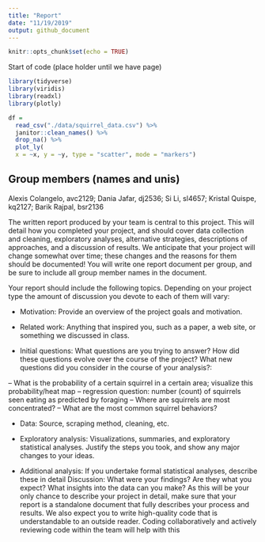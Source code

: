 ```yaml
---
title: "Report"
date: "11/19/2019"
output: github_document
---
```


```r
knitr::opts_chunk$set(echo = TRUE)
```

Start of code (place holder until we have page)
```r
library(tidyverse)
library(viridis)
library(readxl)
library(plotly)

df = 
  read_csv("./data/squirrel_data.csv") %>% 
  janitor::clean_names() %>% 
  drop_na() %>% 
  plot_ly(
  x = ~x, y = ~y, type = "scatter", mode = "markers")
```
## Group members (names and unis)
Alexis Colangelo, avc2129;
Dania Jafar, dj2536;
Si Li, sl4657;
Kristal Quispe, kq2127;
Barik Rajpal, bsr2136

The written report produced by your team is central to this project. This will detail how you completed your project, and should cover data collection and cleaning, exploratory analyses, alternative strategies, descriptions of approaches, and a discussion of results. We anticipate that your project will change somewhat over time; these changes and the reasons for them should be documented! You will write one report document per group, and be sure to include all group member names in the document.

Your report should include the following topics. Depending on your project type the amount of discussion you devote to each of them will vary:

* Motivation: Provide an overview of the project goals and motivation.

* Related work: Anything that inspired you, such as a paper, a web site, or something we discussed in class.

* Initial questions: What questions are you trying to answer? How did these questions evolve over the course of the project? What new questions did you consider in the course of your analysis?:

-- What is the probability of a certain squirrel in a certain area; visualize this probability/heat map
-- regression question: number (count) of squirrels seen eating as predicted by foraging 
-- Where are squirrels are most concentrated?
-- What are the most common squirrel behaviors? 

* Data: Source, scraping method, cleaning, etc.

* Exploratory analysis: Visualizations, summaries, and exploratory statistical analyses. Justify the steps you took, and show any major changes to your ideas.

* Additional analysis: If you undertake formal statistical analyses, describe these in detail
Discussion: What were your findings? Are they what you expect? What insights into the data can you make?
As this will be your only chance to describe your project in detail, make sure that your report is a standalone document that fully describes your process and results. We also expect you to write high-quality code that is understandable to an outside reader. Coding collaboratively and actively reviewing code within the team will help with this